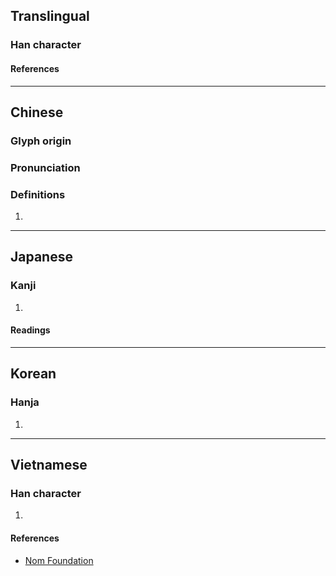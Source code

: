 {{character info}}
==Translingual==

===Han character===
{{Han char|rn=84|rad=气|as=06|sn=10|four=80617|canj=ONWK|ids=⿹气因}}

====References====
{{Han ref|kx=0599.140|dkj=17060|dj=0992.010|hdz=32011.100|uh=6C24}}

----

==Chinese==
{{zh-forms}}

===Glyph origin===
{{Han etym}}

===Pronunciation===
{{zh-pron
|m=yīn
|c=jan1
|mc=y
|oc=y
|ma=
|cat=
}}

===Definitions===
{{zh-hanzi}}

# {{zh-only|氤氳}}

----

==Japanese==

===Kanji===
{{ja-kanji|grade=|rs=气06}}

# {{rfdef|ja|sort=气06}}

====Readings====
{{ja-readings
|goon=いん
|kanon=いん
}}

----

==Korean==

===Hanja===
{{ko-hanja|인}}

# {{rfdef|ko|sort=气06}}

----

==Vietnamese==

===Han character===
{{vi-readings|rs=气06|reading=nhân}}

# {{rfdef|vi|sort=气06}}

====References====
*[http://nomfoundation.org/common/nom_details.php?codepoint=6c24 Nom Foundation]